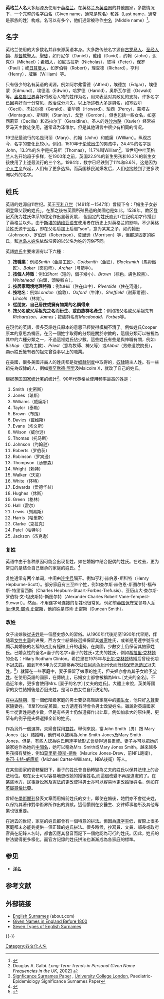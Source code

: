 {{not|洋名}}
{{Infobox naming custom
|Title = 英格兰人名
|Language = [[英语|英语]]
|Condition = 现存，流行于[[英语圈|英语圈]]国家
|Influenced = [[古罗马人命名习俗|古罗马人名]]、[[教名|基督教名]]、[[希腊人名|希腊人名]]、日耳曼人名、北欧人名
|Influences = [[美国的姓名规范|美国命名规范]]
|Components = [[名字|名字]] + [[姓氏|姓氏]]
|CompInstruction = 若有多个名字，位于首个名字和姓氏之间的名字称为[[中间名|中间名]]。
|Example = 约翰·菲茨杰拉德·肯尼迪
|ExampleNativeLanguage = John Fitzgerald Kennedy
|Instruction = 约翰和菲茨杰拉德是他的两个名字，其中约翰是第一名（first name），菲茨杰拉德是中名；肯尼迪是姓。
|Example2 = 约翰·F·肯尼迪
|Example2NativeLanguage = John F. Kennedy
|Instruction2 = 在美国，中间名可以以首字母形式缩略，或直接省略为约翰·肯尼迪（John Kennedy）。
|NamingChildren = 子女承父姓
|MarriageEffect = 传统上已婚女子[[从夫姓|从夫姓]]
|TitleMr = Mr
|TitleMrs = Mrs
|TitleMiss = Miss / Ms
}}
'''英格兰人名'''大多起源及使用于[[英格兰|英格兰]]。在英格兰及[[英语圈|英语圈]]的其他国家，多数情况下，一个完整的名字由[[名字|名]]（Given name，通常是教名）和[[姓|姓]]（Last name，通常是家族的姓）构成。名可以有多个，他们通常被称作[[中名|中名]]（Middle name）<ref>{{cite web | url=http://www.behindthename.com/glossary/view/english_names | title=English Names | work= | access-date=2015-12-26 | archive-date=2021-05-06 | archive-url=https://web.archive.org/web/20210506152726/https://www.behindthename.com/glossary/view/english_names | dead-url=no }}</ref>。

==名字==
{{参见|中间名}}
英格兰使用的大多数名并非来源英语本身。大多数传统名字源自[[古罗马人命名习俗|古罗马人]]、[[圣经人物列表|圣经人物]]、[[基督教聖人|基督教聖人]]、[[聖徒|聖徒]]，如丹尼尔（Daniel），戴维（David），约翰（John），迈克尔（Michael）；[[希腊人|希腊人]]，如尼古拉斯（Nicholas），彼得（Peter），保罗（Paul）；或[[日耳曼人|日耳曼人]]，如罗伯特（Robert），理查德（Richard），亨利（Henry），威廉（William）等。

只有很少的名有英语的词源，例如阿尔弗雷德（Alfred），埃德加（Edgar），埃德蒙（Edmund），埃德温（Edwin），哈罗德（Harold），奥斯瓦尔德（Oswald）等。[[盎格魯世界|盎格魯世界]]喜好将政治人物的姓作为名，用来表达对其政见的支持。许多名字已因喜好而十分常见，政治成分消失。以上所述者大多是男名，如塞西尔（Cecil）、杰拉尔德（Gerald）、霍华德（Howard）、珀西（Percy）、蒙塔古（Montague）、斯坦利（Stanley）、戈登（Gordon），但也包括一些女名，如塞西莉亚（Cecilia）和杰拉尔丁（Geraldine）。圣人的姓[[沙勿略|沙勿略]]（Xavier）经常被罗马天主教徒使用，通常译为泽维尔，但是其他语言中很少有相同的情况。

19世纪最流行的名是玛丽（Mary）、约翰（John）和威廉（William）。纵观古今，名字的变化比较小。例如，1510年于[[伦敦|伦敦]]出生的男孩中，24.4%的名字是John，13.3%的名字是托马斯（Thomas），11.7%叫William<ref>Douglas A. Galbi. ''Long-Term Trends in Personal Given Name Frequencies in the UK'', 2002[http://www.galbithink.org/names.htm] {{Wayback|url=http://www.galbithink.org/names.htm |date=20110614064516 }}</ref>。19世纪中叶英格兰人名开始趋于多样，在1900年之前，英国22.9%的新生男孩和16.2%的新生女孩使用了上述最流行的三个名。1994年，数字已经跌到了11%和8.6%。这是因为[[个人主义|个人主义]]兴起，人们有了更多选择。而英国移民潮爆发后，人们也接触到了更多欧洲以外的名字。

==姓氏==
英语的姓源自11世纪。英王[[亨利八世|亨利八世]]（1491年－1547年）曾經下令：「婚生子女必須登錄父親的姓氏」。在那之後被英國所殖民過的美國也是如此。1538年，教区登记系统为姓氏体系的稳定作出显著贡献， 但固定的姓氏直到17世纪晚期才传播到了英格兰以外。由于[[斯堪的纳维亚语支|斯堪的纳维亚语支]]使用者在历史上对英格兰的影响，不少英格兰姓氏源于[[父名|父名]]，即在父名后加上后缀“son”，意为某某之子，如约翰逊（Johnson）、罗伯逊（Robertson）、莫里逊（Morrison）等，但都是固定的姓氏，和[[冰岛人姓名|冰岛人姓名]]依然沿袭的以父名为姓的习俗不同。

英語[[姓氏|姓氏]]主要來源有以下六種：

#'''按職業'''：例如''Smith''（金屬工匠）、''Goldsmith''（金匠）、''Blacksmith''（馬蹄鐵匠）、''Baker''（面包师）、''Archer''（弓箭手）。
#'''按個人特徵'''：例如''Short''（短的，個子矮小）、''Brown''（棕色，膚色較黑）、''Whitehead''（白頭，頭髮較白）。
#'''按居家環境地理特徵'''：例如''Hill''（住在山中）、''Riverside''（住在河邊）。
#'''按地名'''：例如''London''（倫敦）、''Oxford''（牛津）、''Sheffield''（谢菲爾德）、''Lincoln''（林肯）。
#'''從朋友、自己居住或擁有物業的名稱得來'''
#'''按父名或父系祖先之名而衍生、或由族群名產生'''：例如按父名或父系祖先有''Richardson''、''James''；按族群名有''Macdonald''、''Forbes''等。

在現代的英語，很多英語姓氏原本的意思已經變得模糊不清了。例如姓氏Cooper原本的意思為桶匠。在另一個姓字取得的分類是關於宗教的，這個分類可以被視為其中的六種分類之一，不過這裡姓氏佔少數。這些姓氏有些是與神職有關，例如: ''Bishop'' （意為主教）、''Priest''（意為牧師、神父等）或''Abbot''（男修道院院長），顯示姓氏擁有者的祖先曾從事以上的職業。

在美國，很多美國非裔人的姓氏都是從[[奴隸制度|奴隸制度]]中取得的，[[奴隸|奴隸]]隨主人姓。有一些祖先為奴隸的人，例如[[穆罕默德·阿里|穆罕默德·阿里]]及Malcolm X，就改了自己的姓氏。

根据[[英国国家统计署|英国国家统计署]]的统计<ref>[http://www.ucl.ac.uk/paediatric-epidemiology/pdfs/Signficance_Surnames_Paper.pdf Signficance Surnames Paper] {{Wayback|url=http://www.ucl.ac.uk/paediatric-epidemiology/pdfs/Signficance_Surnames_Paper.pdf |date=20110605164749 }}, [[University_College_London|University College London]], Paediatric-Epidemiology Significance Surnames Paper</ref>，90年代英格兰使用频率最高的姓是：
#Smith（史密斯）
#Jones（琼斯）
#Williams（威廉斯）
#Taylor（泰勒）
#Brown（布朗）
#Davies（戴维斯）
#Evans（埃文斯）
#Wilson（威尔逊）
#Thomas（托马斯）
#Johnson（约翰逊）
#Roberts（罗伯茨）
#Robinson（罗宾逊）
#Thompson（汤普森）
#Wright（赖特）
#Walker（沃克）
#White（怀特）
#Edwards（爱德华兹）
#Hughes（休斯）
#Green（格林）
#Hall（霍尔）
#Lewis（刘易斯）
#Harris（哈里斯）
#Clarke（克拉克）
#Patel（帕特尔）
#Jackson（杰克逊）

===复姓===
英语中由于各种原因可能会出现复姓，如在婚姻中结合配偶的姓氏。在过去，更为常见的是结合自己继承的家庭的姓氏。<ref>{{cite book |last=Denison, David and Hogg, Richard |date=2008 |title=A History of the English Language|publisher=Cambridge University Press |pages= 334}}</ref>

复姓通常有两个单词，中间由[[连字号|连字号]]隔开。例如亨利·赫伯恩-斯科特（Henry Hepburne-Scott）。部分家庭有三至四个姓，例如查尔斯·赫伯恩-斯图尔特-福布斯-特里富西斯（Charles Hepburn-Stuart-Forbes-Trefusis）、亚历山大·查尔斯·罗伯特·文-坦皮斯特-斯图尔特（Alexander Charles Robert Vane-Tempest-Stewart）。然而，不用连字号连接的复姓也很常见，例如前[[英国保守党|英国保守党]]领导人[[施志安|乔治·伊恩·鄧肯·史密斯]]，他的姓是邓肯·史密斯（Duncan Smith）。

===改姓===
女子出嫁後[[從夫姓|從夫姓]]是一個歷史悠久的習俗。从1960年代後期至1990年代早期，伴随着[[女性主義|女性主義]]的进展，西方女士結婚後選擇保留其[[娘家|娘家]]姓氏，或者是用連字號形式顯示其婚後的名稱的占比有輕微上升的趨勢。在美國，少數女士仍保留其娘家姓氏。已婚女性的全名=妻子的名字+妻子的姓氏+丈夫的姓氏，例如[[希拉里·克林顿|希拉里·克林顿]]的全名：Hilary Rodham Clinton。希拉里在1975年与[[比尔·克林顿|比尔·克林顿]]结婚后曾经长期不冠[[夫姓|夫姓]]，直到1983年为丈夫能够再次就任[[阿肯色州|阿肯色州]]州长而笼络[[保守派|保守派]][[选民|选民]]冠夫姓。<ref>{{Cite web |url=http://vip.book.sina.com.cn/pub/book.php?book=241544 |title=克林顿回忆录：我的生活 |access-date=2020-02-02 |archive-date=2014-05-30 |archive-url=https://web.archive.org/web/20140530063730/http://vip.book.sina.com.cn/pub/book.php?book=241544 |dead-url=no }}</ref>）就算在一些家庭中，妻子保留了娘家的姓氏，但夫婦亦會為其子女給予[[父姓|父姓]]。在使用英語的國家，在傳統上，已婚女士都會被稱為Mrs. [丈夫的全名]。不過近年來，更多會使用Mrs. [妻子的名字] [丈夫的姓氏]。大體上來說，英美等國家的女性結婚後是否冠夫姓，是可以由女性自行決定的。

在[[中古時期|中古時期]]，當一個低階級家庭的男士要娶高階級家庭中的[[獨生女|獨生女]]，他只好[[入贅|入贅]]妻家隨妻姓。18至19世紀英國，女方遺產有時會令男士改變姓名。雖說對英語國家男士從妻姓是絕少數，但是有些男士仍然選擇作出此舉，例如加拿大的原住民，更罕有的例子是夫婦選擇全新的姓氏。

作為另外一個選擇，夫婦會採用[[雙姓|雙姓]]。舉例來說，當John Smith（男）跟 Mary Jones（女）結婚時，他們可以被稱為John Smith-Jones及Mary Smith-Jones。但是，有些人認為姓氏用連字號形式會變得過長累贅。妻子亦可以把她的娘家姓作為她的[[中間名|中間名]]，她可以稱為Mrs. Smith或Mary Jones Smith。越來越多男孩擁有雙姓，例如[[莫里斯·琼斯德鲁|莫里斯·瓊斯-德魯]]（Maurice Jones-Drew，前NFL跑衛），[[麥可·卡特-威廉斯|麥可·卡特-威廉斯]]（Michael Carter-Williams，NBA後衛）等人。

在某些國家的管轄權限下，妻子的姓氏會自動轉變為丈夫的姓氏以保其法律上的合法地位。現在女士可以容易地更改她的婚後姓名,而這個改變不再是違憲的了。在某些地方，民事訴訟案及憲法的更改使得男士亦可以容易地更改婚後姓名，例如在[[英屬哥倫比亞|英屬哥倫比亞]]。

曾經在[[學術期刊|學術期刊]]發表文章而用婚前姓氏的女士，即使在婚後，她們亦不會從夫姓，以保持其著作對學術界所作出的貢獻。這個慣例在女醫生、女律師事務所及其他專業也很重要。

在過去的世紀，家庭的姓氏都會有一個特意的拼法。但因為[[識字率|識字率]]低，實際上很多家庭都未必能夠提供一個正確的姓氏拼法。很多時候，抄寫員、文員、部長或政府官員在記錄人名時，都會因應其發音而記下一個他認為可行的姓氏。因此，姓氏的拼法變得更多樣化。而官方記錄的姓氏拼法也漸漸成為各家庭的標準。

==参见==
*[[洋名|洋名]]

== 参考文献 ==
{{Reflist|30em}}

==外部链接==
*[http://genealogy.about.com/od/surname_meaning/a/english.htm English Surnames] {{Wayback|url=http://genealogy.about.com/od/surname_meaning/a/english.htm |date=20170131015316 }} (about.com)
*[http://www.galbithink.org/names/engb1800.htm Given Names in England Before 1800] {{Wayback|url=http://www.galbithink.org/names/engb1800.htm |date=20110902043213 }}
*[http://blogs.ancestry.co.uk/cm/there-are-7-types-of-english-surnames-which-one-is-yours/ Seven Types of English Surnames] {{Wayback|url=http://blogs.ancestry.co.uk/cm/there-are-7-types-of-english-surnames-which-one-is-yours/ |date=20150823035536 }}

{{-}}
{{各文化人名}}

[[Category:各文化人名|Category:各文化人名]]